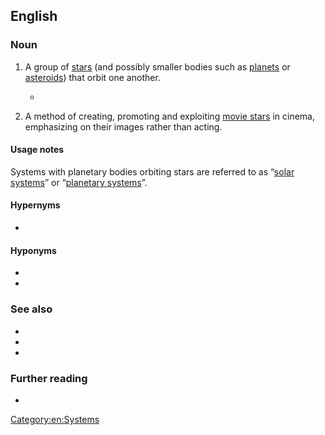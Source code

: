 ==English==

===Noun===
{{en-noun}}

# {{lb|en|star}} A group of [[star]]s (and possibly smaller bodies such as [[planet]]s or [[asteroid]]s) that orbit one another.
#* {{l|en|stellar system}}
# {{lb|en|film}} A method of creating, promoting and exploiting [[movie star]]s in cinema, emphasizing on their images rather than acting.

====Usage notes====
Systems with planetary bodies orbiting stars are referred to as “[[solar system]]s” or “[[planetary system]]s”.

====Hypernyms====
* {{l|en|system}}

====Hyponyms====
* {{l|en|binary star}}
* {{l|en|double star}}

===See also===
* {{l|en|constellation}}
* {{l|en|planetary system}}
* {{l|en|solar system}}

===Further reading===
* {{pedia}}

[[Category:en:Systems]]